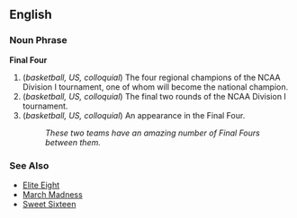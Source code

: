 ==English==

===Noun Phrase===
'''Final Four'''

# (''basketball, US, colloquial'') The four regional champions of the NCAA Division I tournament, one of whom will become the national champion.
# (''basketball, US, colloquial'') The final two rounds of the NCAA Division I tournament.
# (''basketball, US, colloquial'') An appearance in the Final Four.
#: ''These two teams have an amazing number of Final Fours between them.''

===See Also===
*[[Elite Eight]]
*[[March Madness]]
*[[Sweet Sixteen]]